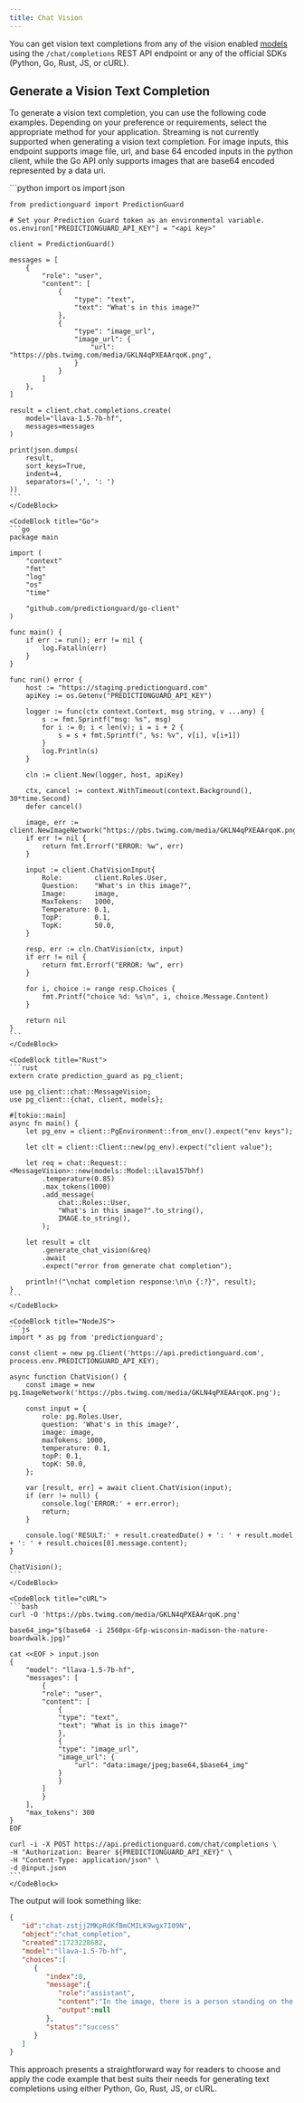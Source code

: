 ```yaml
---
title: Chat Vision
---
```


You can get vision text completions from any of the vision enabled
[models](/options/enumerations) using the `/chat/completions` REST API endpoint
or any of the official SDKs (Python, Go, Rust, JS, or cURL).

## Generate a Vision Text Completion

To generate a vision text completion, you can use the following code examples.
Depending on your preference or requirements, select the appropriate method for
your application. Streaming is not currently supported when generating a vision
text completion. For image inputs, this endpoint supports image file, url, and
base 64 encoded inputs in the python client, while the Go API only supports
images that are base64 encoded represented by a data uri.

<CodeBlocks>
    <CodeBlock title="Python">
    ```python
    import os
    import json

    from predictionguard import PredictionGuard

    # Set your Prediction Guard token as an environmental variable.
    os.environ["PREDICTIONGUARD_API_KEY"] = "<api key>"
    
    client = PredictionGuard()

    messages = [
        {
            "role": "user",
            "content": [
                {
                    "type": "text",
                    "text": "What's in this image?"
                },
                {
                    "type": "image_url",
                    "image_url": {
                        "url": "https://pbs.twimg.com/media/GKLN4qPXEAArqoK.png",
                    }
                }
            ]
        },
    ]

    result = client.chat.completions.create(
        model="llava-1.5-7b-hf",
        messages=messages
    )

    print(json.dumps(
        result,
        sort_keys=True,
        indent=4,
        separators=(',', ': ')
    ))
    ```
    </CodeBlock>

    <CodeBlock title="Go">
    ```go
    package main

    import (
        "context"
        "fmt"
        "log"
        "os"
        "time"

        "github.com/predictionguard/go-client"
    )

    func main() {
        if err := run(); err != nil {
            log.Fatalln(err)
        }
    }

    func run() error {
        host := "https://staging.predictionguard.com"
        apiKey := os.Getenv("PREDICTIONGUARD_API_KEY")

        logger := func(ctx context.Context, msg string, v ...any) {
            s := fmt.Sprintf("msg: %s", msg)
            for i := 0; i < len(v); i = i + 2 {
                s = s + fmt.Sprintf(", %s: %v", v[i], v[i+1])
            }
            log.Println(s)
        }

        cln := client.New(logger, host, apiKey)

        ctx, cancel := context.WithTimeout(context.Background(), 30*time.Second)
        defer cancel()

        image, err := client.NewImageNetwork("https://pbs.twimg.com/media/GKLN4qPXEAArqoK.png")
        if err != nil {
            return fmt.Errorf("ERROR: %w", err)
        }

        input := client.ChatVisionInput{
            Role:        client.Roles.User,
            Question:    "What's in this image?",
            Image:       image,
            MaxTokens:   1000,
            Temperature: 0.1,
            TopP:        0.1,
            TopK:        50.0,
        }

        resp, err := cln.ChatVision(ctx, input)
        if err != nil {
            return fmt.Errorf("ERROR: %w", err)
        }

        for i, choice := range resp.Choices {
            fmt.Printf("choice %d: %s\n", i, choice.Message.Content)
        }

        return nil
    }
    ```
    </CodeBlock>

    <CodeBlock title="Rust">
    ```rust
    extern crate prediction_guard as pg_client;

    use pg_client::chat::MessageVision;
    use pg_client::{chat, client, models};

    #[tokio::main]
    async fn main() {
        let pg_env = client::PgEnvironment::from_env().expect("env keys");

        let clt = client::Client::new(pg_env).expect("client value");

        let req = chat::Request::<MessageVision>::new(models::Model::Llava157bhf)
            .temperature(0.85)
            .max_tokens(1000)
            .add_message(
                chat::Roles::User,
                "What's in this image?".to_string(),
                IMAGE.to_string(),
            );

        let result = clt
            .generate_chat_vision(&req)
            .await
            .expect("error from generate chat completion");

        println!("\nchat completion response:\n\n {:?}", result);
    }
    ```
    </CodeBlock>

    <CodeBlock title="NodeJS">
    ```js
    import * as pg from 'predictionguard';

    const client = new pg.Client('https://api.predictionguard.com', process.env.PREDICTIONGUARD_API_KEY);

    async function ChatVision() {
        const image = new pg.ImageNetwork('https://pbs.twimg.com/media/GKLN4qPXEAArqoK.png');

        const input = {
            role: pg.Roles.User,
            question: 'What's in this image?',
            image: image,
            maxTokens: 1000,
            temperature: 0.1,
            topP: 0.1,
            topK: 50.0,
        };

        var [result, err] = await client.ChatVision(input);
        if (err != null) {
            console.log('ERROR:' + err.error);
            return;
        }

        console.log('RESULT:' + result.createdDate() + ': ' + result.model + ': ' + result.choices[0].message.content);
    }

    ChatVision();
    ```
    </CodeBlock>

    <CodeBlock title="cURL">
    ```bash
    curl -O 'https://pbs.twimg.com/media/GKLN4qPXEAArqoK.png'
        
    base64_img="$(base64 -i 2560px-Gfp-wisconsin-madison-the-nature-boardwalk.jpg)"

    cat <<EOF > input.json
    {
        "model": "llava-1.5-7b-hf",
        "messages": [
            {
            "role": "user",
            "content": [
                {
                "type": "text",
                "text": "What is in this image?"
                },
                {
                "type": "image_url",
                "image_url": {
                    "url": "data:image/jpeg;base64,$base64_img"
                }
                }
            ]
            }
        ],
        "max_tokens": 300
    }
    EOF

    curl -i -X POST https://api.predictionguard.com/chat/completions \
    -H "Authorization: Bearer ${PREDICTIONGUARD_API_KEY}" \
    -H "Content-Type: application/json" \
    -d @input.json
    ```
    </CodeBlock>
</CodeBlocks>

The output will look something like:

```json
{
   "id":"chat-zstjj2MKpRdKfBmCMILK9wgx7I09N",
   "object":"chat_completion",
   "created":1723228682,
   "model":"llava-1.5-7b-hf",
   "choices":[
      {
         "index":0,
         "message":{
            "role":"assistant",
            "content":"In the image, there is a person standing on the back of a vehicle in a city. The vehicle is situated next to a taxi on the street. Another car can be seen approaching, and there is also a traffic light visible in the scene. The person standing on the vehicle could be a man drying his clothes, creating a unique and eye-catching sight. Additionally, a handbag is present near the person riding on the vehicle, likely belonging to them.",
            "output":null
         },
         "status":"success"
      }
   ]
}
```

This approach presents a straightforward way for readers to choose and apply the
code example that best suits their needs for generating text completions using
either Python, Go, Rust, JS, or cURL.
